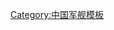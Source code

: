 {{Navbox
|name = 052D型导弹驱逐舰
|title = [[File:Naval Ensign of the People's Republic of China.svg‎|28px|]]  [[052D型导弹驱逐舰]]
|state = {{{state|autocollapse}}}
|bodyclass = hlist
|group1 = 第一批次
|list1 = 
* {{PLANS|昆明|DDG|172|1}}
* {{PLANS|长沙|DDG|173|1}}
* {{PLANS|合肥|DDG|174|1}}
* {{PLANS|银川|DDG|175|1}}
* {{PLANS|西宁|DDG|117|1}}
* {{PLANS|厦门|DDG|154|1}}
* {{PLANS|乌鲁木齐|DDG|118|1}}
* {{PLANS|贵阳|DDG|119|1}}

|group2 = 第二批次
|list2 = 
* {{PLANS|南京|DDG|155|1}}
* {{PLANS|太原|DDG|131|1}}
* {{PLANS|呼和浩特|DDG|161|1}}
* {{PLANS|成都|DDG|120|1}}
* {{PLANS|齐齐哈尔|DDG|121|1}}

|group3 = 第三批次
|list3 = 
* {{PLANS|淄博|DDG|156|1}}
* {{PLANS|唐山|DDG|122|1}}
* {{PLANS|蘇州|DDG|132|1}}
* {{PLANS|南寧|DDG|157|1}}
* {{PLANS|淮南|DDG|162|1}}
* {{PLANS|桂林|DDG|163|1}}
* {{PLANS|無錫|DDG|125|1}}
* （另有5艘未命名舰）
<!-- 
* {{PLANS| |DDG|123|1}}
* {{PLANS| |DDG|133|1}}
* {{PLANS| |DDG|164|1}}
* {{PLANS| |DDG|124|1}} 
* {{PLANS| |DDG|134|1}} 
-->

|below = 
* 前一型号：[[052C型导弹驱逐舰]]
* 后一型号：[[052E型导弹驱逐舰]]

* [[中国人民解放军海军驱逐舰列表]]
* [[中国人民解放军海军驱逐舰型号列表]]
}}<noinclude>
{{collapsible option}}

[[Category:中国军舰模板]]

</noinclude>